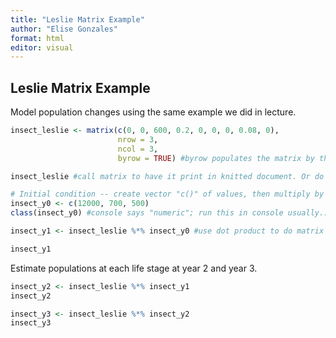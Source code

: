 ```yaml
---
title: "Leslie Matrix Example"
author: "Elise Gonzales"
format: html
editor: visual
---
```


## Leslie Matrix Example

Model population changes using the same example we did in lecture.

```r

insect_leslie <- matrix(c(0, 0, 600, 0.2, 0, 0, 0, 0.08, 0), 
                        nrow = 3, 
                        ncol = 3, 
                        byrow = TRUE) #byrow populates the matrix by the row, instead of the default of column. Specify dimensions with ncol & ncol.

insect_leslie #call matrix to have it print in knitted document. Or do this in console, so it doesn't print in document.
```

```r
# Initial condition -- create vector "c()" of values, then multiply by matrix to get values at next stage.
insect_y0 <- c(12000, 700, 500)
class(insect_y0) #console says "numeric"; run this in console usually...

```

```r
insect_y1 <- insect_leslie %*% insect_y0 #use dot product to do matrix multiplication

insect_y1
```

Estimate populations at each life stage at year 2 and year 3.

```r
insect_y2 <- insect_leslie %*% insect_y1
insect_y2

insect_y3 <- insect_leslie %*% insect_y2
insect_y3
```

